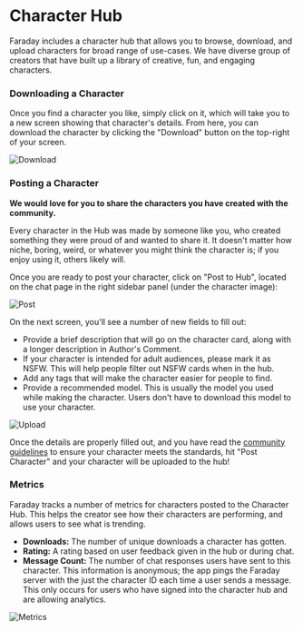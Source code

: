 # Character Hub

Faraday includes a character hub that allows you to browse, download, and upload characters for broad range of use-cases. We have diverse group of creators that have built up a library of creative, fun, and engaging characters.

### Downloading a Character

Once you find a character you like, simply click on it, which will take you to a new screen showing that character's details. From here, you can download the character by clicking the "Download" button on the top-right of your screen.

![Download](/images/download.png)

### Posting a Character

**We would love for you to share the characters you have created with the community.**

Every character in the Hub was made by someone like you, who created something they were proud of and wanted to share it. It doesn't matter how niche, boring, weird, or whatever you might think the character is; if you enjoy using it, others likely will.

Once you are ready to post your character, click on "Post to Hub", located on the chat page in the right sidebar panel (under the character image):

![Post](/images/post_to_hub.png)

On the next screen, you'll see a number of new fields to fill out:

- Provide a brief description that will go on the character card, along with a longer description in Author's Comment.
- If your character is intended for adult audiences, please mark it as NSFW. This will help people filter out NSFW cards when in the hub.
- Add any tags that will make the character easier for people to find.
- Provide a recommended model. This is usually the model you used while making the character. Users don't have to download this model to use your character.

![Upload](/images/upload.png)

Once the details are properly filled out, and you have read the [community guidelines](https://docs.faraday.dev/guidelines) to ensure your character meets the standards, hit "Post Character" and your character will be uploaded to the hub!

### Metrics

Faraday tracks a number of metrics for characters posted to the Character Hub. This helps the creator see how their characters are performing, and allows users to see what is trending.

- **Downloads:** The number of unique downloads a character has gotten.
- **Rating:** A rating based on user feedback given in the hub or during chat.
- **Message Count:** The number of chat responses users have sent to this character. This information is anonymous; the app pings the Faraday server with the just the character ID each time a user sends a message. This only occurs for users who have signed into the character hub and are allowing analytics.

![Metrics](/images/metrics.png)
